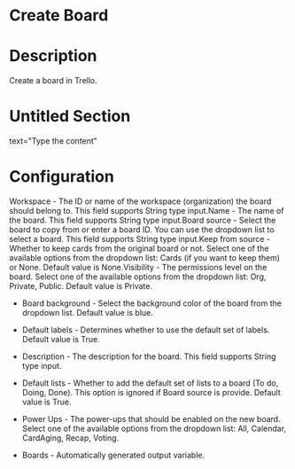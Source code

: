 ﻿# Create Board

# Description

Create a board in Trello.

# Untitled Section

text="Type the content"

# Configuration

Workspace - The ID or name of the workspace (organization) the board should belong to. This field supports String type input.Name - The name of the board. This field supports String type input.Board source - Select the board to copy from or enter a board ID. You can use the dropdown list to select a board. This field supports String type input.Keep from source - Whether to keep cards from the original board or not. Select one of the available options from the dropdown list: Cards (if you want to keep them) or None. Default value is None.Visibility - The permissions level on the board. Select one of the available options from the dropdown list: Org, Private, Public. Default value is Private.







* Board background - Select the background color of the board from the dropdown list. Default value is blue.
* Default labels - Determines whether to use the default set of labels. Default value is True.
* Description - The description for the board. This field supports String type input.
* Default lists - Whether to add the default set of lists to a board (To do, Doing, Done). This option is ignored if Board source is provide. Default value is True.
* Power Ups - The power-ups that should be enabled on the new board. Select one of the available options from the dropdown list: All, Calendar, CardAging, Recap, Voting.



* Boards - Automatically generated output variable.
